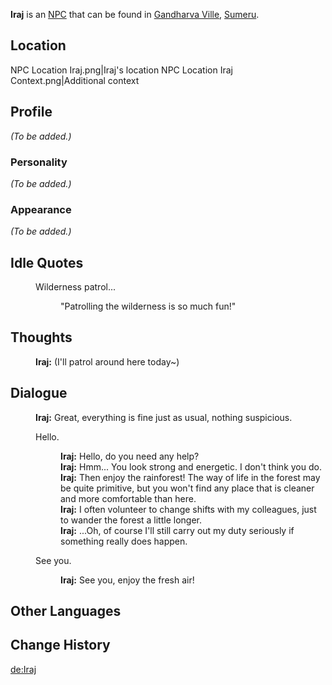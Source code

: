 {{Meta
<!-- REMOVE ANY LINE BELOW WHICH DOES NOT APPLY. REMOVE THIS TEMPLATE AFTER ADDING MISSING INFO. -->
|missing_NPC_profile  = yes
}}
{{Character Infobox
|type        = NPC
|image       = NPC Iraj.png
|region      = Sumeru
|title       = Forest Ranger
|affiliation = Forest Rangers
}}
'''Iraj''' is an [[NPC]] that can be found in [[Gandharva Ville]], [[Sumeru]].

==Location==
<gallery>
NPC Location Iraj.png|Iraj's location
NPC Location Iraj Context.png|Additional context
</gallery>
==Profile==
''(To be added.)''

===Personality===
''(To be added.)''

===Appearance===
''(To be added.)''

<!--
==Quests and Events==
{{Quests and Events}}
-->
==Idle Quotes==
{{Dialogue start}}
: {{DIcon|Idle}} Wilderness patrol...
:: {{A|VO Iraj 01.ogg}} "Patrolling the wilderness is so much fun!"
{{Dialogue end}}

==Thoughts==
{{All Schemes to Know Explanation|name=Iraj}}
{{Dialogue start}}
:{{A|VO Iraj All Schemes to Know 01.ogg}} '''Iraj:''' (I'll patrol around here today~)
{{Dialogue end}}

==Dialogue==
{{Dialogue start}}
:'''Iraj:''' Great, everything is fine just as usual, nothing suspicious.
:{{DIcon}} Hello.
::'''Iraj:''' Hello, do you need any help?
::'''Iraj:''' Hmm... You look strong and energetic. I don't think you do.
::'''Iraj:''' Then enjoy the rainforest! The way of life in the forest may be quite primitive, but you won't find any place that is cleaner and more comfortable than here.
::'''Iraj:''' I often volunteer to change shifts with my colleagues, just to wander the forest a little longer.
::'''Iraj:''' ...Oh, of course I'll still carry out my duty seriously if something really does happen.
:{{DIcon}} See you.
::'''Iraj:''' See you, enjoy the fresh air!
{{Dialogue end}}

==Other Languages==
{{Other Languages
|en      = Iraj
|zhs     = 伊拉兹
|zhs_rm  = Yīlāzī
|zht     = 伊拉茲
|zht_rm  = Yīlāzī
|ja      = イーラジュ
|ja_rm   = Iiraju
|ko      = 이라즈
|ko_rm   = Irajeu
|es      = Iraj
|fr      = Iraj
|ru      = Ираж
|th      = Iraj
|vi      = Iraj
|de      = Iraj
|id      = Iraj
|pt      = Iraj
|tr      = Iraj
|it      = Iraj
}}

==Change History==
{{Change History|3.0}}

[[de:Iraj]]